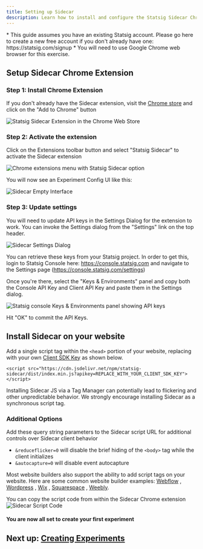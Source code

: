 ```yaml
---
title: Setting up Sidecar
description: Learn how to install and configure the Statsig Sidecar Chrome extension and integrate it with your website.
---
```


<Info>
* This guide assumes you have an existing Statsig account.  Please go here to create a new free account if you don't already have one: https://statsig.com/signup
* You will need to use Google Chrome web browser for this exercise.
</Info>

## Setup Sidecar Chrome Extension

### Step 1: Install Chrome Extension

If you don't already have the Sidecar extension, visit the [Chrome store](https://chromewebstore.google.com/detail/statsig-sidecar/blkgemeefnlkmicphlkodgdkhceibgcb) and click on the "Add to Chrome" button

![Statsig Sidecar Extension in the Chrome Web Store](https://github.com/statsig-io/docs/assets/74584483/0fc7cf69-3668-4f1b-bdaf-c75a25ca96af)

### Step 2: Activate the extension

Click on the Extensions toolbar button and select "Statsig Sidecar" to activate the Sidecar extension

![Chrome extensions menu with Statsig Sidecar option](https://github.com/statsig-io/.github/assets/74588208/e069d1f2-c437-4398-a381-681b76663178)

You will now see an Experiment Config UI like this:

![Sidecar Empty Interface](/images/sidecarempty.png)

### Step 3: Update settings

You will need to update API keys in the Settings Dialog for the extension to work.  You can invoke the Settings dialog from the "Settings" link on the top header.

![Sidecar Settings Dialog](/images/sidecarsettings.png)

You can retrieve these keys from your Statsig project.  In order to get this, login to Statsig Console here: https://console.statsig.com and navigate to the Settings page (https://console.statsig.com/settings)

Once you're there, select the "Keys & Environments" panel and copy both the Console API Key and Client API Key and paste them in the Settings dialog.

![Statsig console Keys & Environments panel showing API keys](https://github.com/statsig-io/.github/assets/74588208/754cc245-1821-4f75-a87d-08b536422587)

Hit "OK" to commit the API Keys.  

## Install Sidecar on your website

Add a single script tag within the `<head>` portion of your website, replacing with your own [Client SDK Key](https://docs.statsig.com/sdk-keys/api-keys/) as shown below.

```
<script src="https://cdn.jsdelivr.net/npm/statsig-sidecar/dist/index.min.js?apikey=REPLACE_WITH_YOUR_CLIENT_SDK_KEY"></script>
```

<Info>
Installing Sidecar JS via a Tag Manager can potentially lead to flickering and other unpredictable behavior. We strongly encourage installing Sidecar as a synchronous script tag.
</Info>

### Additional Options
Add these query string parameters to the Sidecar script URL for additional controls over Sidecar client behavior
- `&reduceflicker=0` will disable the brief hiding of the `<body>` tag while the client initializes
- `&autocapture=0` will disable event autocapture

Most website builders also support the ability to add script tags on your website.  Here are some common website builder examples:
[Webflow](https://university.webflow.com/lesson/custom-code-in-the-head-and-body-tags?topics=site-settings)
, [Wordpress](https://wordpress.com/go/website-building/how-to-properly-add-javascript-to-wordpress-3-top-methods/)
, [Wix](https://support.wix.com/en/article/embedding-custom-code-on-your-site)
, [Squarespace](https://support.squarespace.com/hc/en-us/articles/205815928-Adding-custom-code-to-your-site)
, [Weebly](https://weeblytutorials.com/embed-javascript-weebly).

You can copy the script code from within the Sidecar Chrome extension 
![Sidecar Script Code](/images/sidecargetscript.png)

#### You are now all set to create your first experiment 

## Next up: [Creating Experiments](/guides/sidecar-experiments/creating-experiments)

